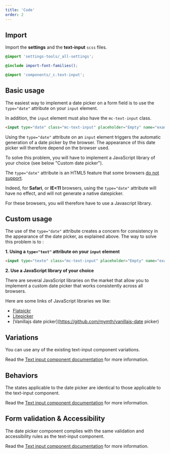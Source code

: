 ```yaml
---
title: 'Code'
order: 2
---
```


## Import

Import the **settings** and the **text-input** `scss` files.

```scss
@import 'settings-tools/_all-settings';

@include import-font-families();

@import 'components/_c.text-input';
```

## Basic usage

The easiest way to implement a date picker on a form field is to use the `type="date"` attribute on your `input` element.

In addition, the `input` element must also have the `mc-text-input` class.

```html
<input type="date" class="mc-text-input" placeholder="Empty" name="example" />
```

<Highlight theme="warning" title="date picker appearance">

  Using the `type="date"` attribute on an `input` element triggers the automatic generation of a date picker by the browser. The appearance of this date picker will therefore depend on the browser used.
  
  To solve this problem, you will have to implement a JavaScript library of your choice (see below "Custom date picker").

</Highlight>

<Highlight theme="warning" title="Browser support">

  The `type="date"` attribute is an HTML5 feature that some browsers [do not support](https://caniuse.com/#feat=input-datetime).
  
  Indeed, for **Safari**, or **IE<11** browsers, using the `type="date"` attribute will have no effect, and will not generate a native datepicker.
  
  For these browsers, you will therefore have to use a Javascript library.

</Highlight>

<Preview path="default" />

## Custom usage

The use of the `type="date"` attribute creates a concern for consistency in the appearance of the date picker, as explained above. The way to solve this problem is to :

**1. Using a `type="text"` attribute on your `input` element**

```html
<input type="texte" class="mc-text-input" placeholder="Empty" name="example" />
```

**2. Use a JavaScript library of your choice**

There are several JavaScript libraries on the market that allow you to implement a custom date picker that works consistently across all browsers.

<Highlight theme="tips">

  Here are some links of JavaScript libraries we like:
  - [Flatpickr](https://github.com/flatpickr/flatpickr)
  - [Litepicker](https://github.com/wakirin/Litepicker)
  - [Vanillajs date picker](https://github.com/mymth/vanillajs-date picker)

</Highlight>

## Variations

You can use any of the existing text-input component variations.

Read the [Text input component documentation](/Components/Form/TextInput/code/#available-sizes) for more information.

## Behaviors

The states applicable to the date picker are identical to those applicable to the text-input component.

Read the [Text input component documentation](/Components/Form/TextInput/code/#behaviors) for more information.

## Form validation & Accessibility

The date picker component complies with the same validation and accessibility rules as the text-input component.

Read the [Text input component documentation](/Components/Form/TextInput/code/#form-validation) for more information.